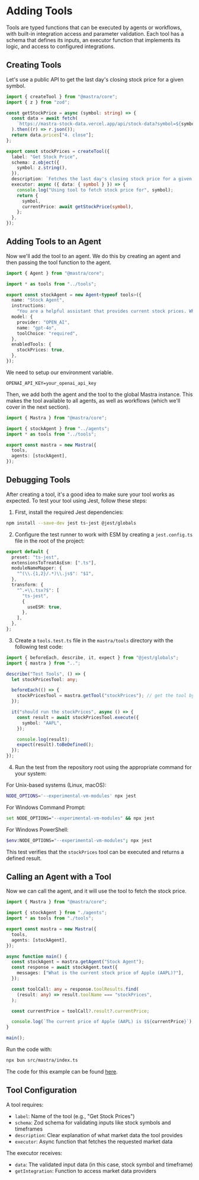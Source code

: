 # Adding Tools

Tools are typed functions that can be executed by agents or workflows, with built-in integration access and parameter validation. Each tool has a schema that defines its inputs, an executor function that implements its logic, and access to configured integrations.

## Creating Tools

Let's use a public API to get the last day's closing stock price for a given symbol.

```ts filename="src/mastra/tools/index.ts" showLineNumbers copy
import { createTool } from "@mastra/core";
import { z } from "zod";

const getStockPrice = async (symbol: string) => {
  const data = await fetch(
    `https://mastra-stock-data.vercel.app/api/stock-data?symbol=${symbol}`,
  ).then((r) => r.json());
  return data.prices["4. close"];
};

export const stockPrices = createTool({
  label: "Get Stock Price",
  schema: z.object({
    symbol: z.string(),
  }),
  description: `Fetches the last day's closing stock price for a given symbol`,
  executor: async ({ data: { symbol } }) => {
    console.log("Using tool to fetch stock price for", symbol);
    return {
      symbol,
      currentPrice: await getStockPrice(symbol),
    };
  },
});
```

## Adding Tools to an Agent

Now we'll add the tool to an agent. We do this by creating an agent and then passing the tool function to the agent.

```ts filename="src/mastra/agents/index.ts" showLineNumbers lines={3,5,14-16} copy
import { Agent } from "@mastra/core";

import * as tools from "../tools";

export const stockAgent = new Agent<typeof tools>({
  name: "Stock Agent",
  instructions:
    "You are a helpful assistant that provides current stock prices. When asked about a stock, use the stock price tool to fetch the stock price.",
  model: {
    provider: "OPEN_AI",
    name: "gpt-4o",
    toolChoice: "required",
  },
  enabledTools: {
    stockPrices: true,
  },
});
```

We need to setup our environment variable.

```.env filename=".env" copy
OPENAI_API_KEY=your_openai_api_key
```

Then, we add both the agent and the tool to the global Mastra instance. This makes the tool available to all agents, as well as workflows (which we'll cover in the next section).

```ts filename="src/mastra/index.ts" showLineNumbers {3,4,7,8} copy
import { Mastra } from "@mastra/core";

import { stockAgent } from "../agents";
import * as tools from "../tools";

export const mastra = new Mastra({
  tools,
  agents: [stockAgent],
});
```

## Debugging Tools

After creating a tool, it's a good idea to make sure your tool works as expected.
To test your tool using Jest, follow these steps:

1. First, install the required Jest dependencies:

```bash copy npm2yarn
npm install --save-dev jest ts-jest @jest/globals
```

2. Configure the test runner to work with ESM by creating a `jest.config.ts` file in the root of the project:

```typescript filename="jest.config.ts" showLineNumbers copy
export default {
  preset: "ts-jest",
  extensionsToTreatAsEsm: [".ts"],
  moduleNameMapper: {
    "^(\\.{1,2}/.*)\\.js$": "$1",
  },
  transform: {
    "^.+\\.tsx?$": [
      "ts-jest",
      {
        useESM: true,
      },
    ],
  },
};
```

3. Create a `tools.test.ts` file in the `mastra/tools` directory with the following test code:

```typescript filename="src/mastra/tools/tools.test.ts" showLineNumbers copy
import { beforeEach, describe, it, expect } from "@jest/globals";
import { mastra } from "..";

describe("Test Tools", () => {
  let stockPricesTool: any;

  beforeEach(() => {
    stockPricesTool = mastra.getTool("stockPrices"); // get the tool by name
  });

  it("should run the stockPrices", async () => {
    const result = await stockPricesTool.execute({
      symbol: "AAPL",
    });

    console.log(result);
    expect(result).toBeDefined();
  });
});
```

4. Run the test from the repository root using the appropriate command for your system:

For Unix-based systems (Linux, macOS):

```bash copy
NODE_OPTIONS='--experimental-vm-modules' npx jest
```

For Windows Command Prompt:

```bash copy
set NODE_OPTIONS="--experimental-vm-modules" && npx jest
```

For Windows PowerShell:

```bash copy
$env:NODE_OPTIONS="--experimental-vm-modules"; npx jest
```

This test verifies that the `stockPrices` tool can be executed and returns a defined result.

## Calling an Agent with a Tool

Now we can call the agent, and it will use the tool to fetch the stock price.

```ts filename="src/mastra/index.ts" showLineNumbers lines={11-26} copy
import { Mastra } from "@mastra/core";

import { stockAgent } from "./agents";
import * as tools from "./tools";

export const mastra = new Mastra({
  tools,
  agents: [stockAgent],
});

async function main() {
  const stockAgent = mastra.getAgent("Stock Agent");
  const response = await stockAgent.text({
    messages: ["What is the current stock price of Apple (AAPL)?"],
  });

  const toolCall: any = response.toolResults.find(
    (result: any) => result.toolName === "stockPrices",
  );

  const currentPrice = toolCall?.result?.currentPrice;

  console.log(`The current price of Apple (AAPL) is $${currentPrice}`);
}

main();
```

Run the code with:

```bash copy
npx bun src/mastra/index.ts
```

The code for this example can be found [here](https://github.com/mastra-ai/mastra/tree/main/examples/stock-price-tool).

## Tool Configuration

A tool requires:

- `label`: Name of the tool (e.g., "Get Stock Prices")
- `schema`: Zod schema for validating inputs like stock symbols and timeframes
- `description`: Clear explanation of what market data the tool provides
- `executor`: Async function that fetches the requested market data

The executor receives:

- `data`: The validated input data (in this case, stock symbol and timeframe)
- `getIntegration`: Function to access market data providers
